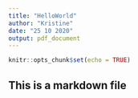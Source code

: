 ```yaml
---
title: "HelloWorld"
author: "Kristine"
date: "25 10 2020"
output: pdf_document
---
```


```r
knitr::opts_chunk$set(echo = TRUE)
```

## This is a markdown file